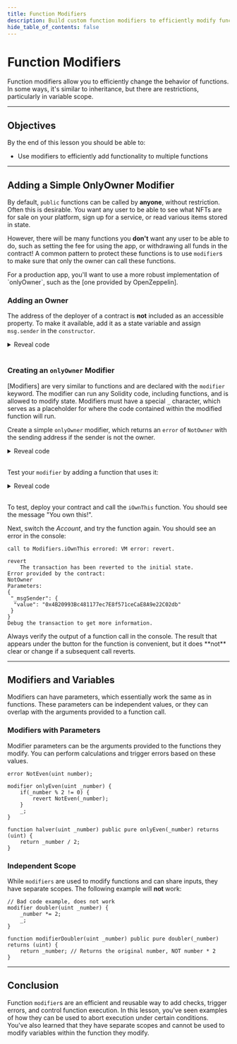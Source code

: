 ```yaml
---
title: Function Modifiers
description: Build custom function modifiers to efficiently modify functionality.
hide_table_of_contents: false
---
```


# Function Modifiers

Function modifiers allow you to efficiently change the behavior of functions. In some ways, it's similar to inheritance, but there are restrictions, particularly in variable scope.

---

## Objectives

By the end of this lesson you should be able to:

- Use modifiers to efficiently add functionality to multiple functions

---

## Adding a Simple OnlyOwner Modifier

By default, `public` functions can be called by **anyone**, without restriction. Often this is desirable. You want any user to be able to see what NFTs are for sale on your platform, sign up for a service, or read various items stored in state.

However, there will be many functions you **don't** want any user to be able to do, such as setting the fee for using the app, or withdrawing all funds in the contract! A common pattern to protect these functions is to use `modifier`s to make sure that only the owner can call these functions.

<Warning>
For a production app, you'll want to use a more robust implementation of `onlyOwner`, such as the [one provided by OpenZeppelin].
</Warning>


### Adding an Owner

The address of the deployer of a contract is **not** included as an accessible property. To make it available, add it as a state variable and assign `msg.sender` in the `constructor`.

<details>

<summary>Reveal code</summary>

```solidity
contract Modifiers {
    address owner;

    constructor () {
        owner = msg.sender;
    }
}
```

</details>

<br />

### Creating an `onlyOwner` Modifier

[Modifiers] are very similar to functions and are declared with the `modifier` keyword. The modifier can run any Solidity code, including functions, and is allowed to modify state. Modifiers must have a special `_` character, which serves as a placeholder for where the code contained within the modified function will run.

Create a simple `onlyOwner` modifier, which returns an `error` of `NotOwner` with the sending address if the sender is not the owner.

<details>

<summary>Reveal code</summary>

```solidity
error NotOwner(address _msgSender);
```

```solidity
modifier onlyOwner {
    if (msg.sender != owner) {
        revert NotOwner(msg.sender);
    }
    _;
}
```

</details>

<br/>

Test your `modifier` by adding a function that uses it:

<details>

<summary>Reveal code</summary>

```solidity
function iOwnThis() public view onlyOwner returns (string memory) {
    return "You own this!";
}
```

</details>

<br/>

To test, deploy your contract and call the `iOwnThis` function. You should see the message "You own this!".

Next, switch the _Account_, and try the function again. You should see an error in the console:

```text
call to Modifiers.iOwnThis errored: VM error: revert.

revert
	The transaction has been reverted to the initial state.
Error provided by the contract:
NotOwner
Parameters:
{
 "_msgSender": {
  "value": "0x4B20993Bc481177ec7E8f571ceCaE8A9e22C02db"
 }
}
Debug the transaction to get more information.
```

<Warning>
Always verify the output of a function call in the console. The result that appears under the button for the function is convenient, but it does **not** clear or change if a subsequent call reverts.
</Warning>


---

## Modifiers and Variables

Modifiers can have parameters, which essentially work the same as in functions. These parameters can be independent values, or they can overlap with the arguments provided to a function call.

### Modifiers with Parameters

Modifier parameters can be the arguments provided to the functions they modify. You can perform calculations and trigger errors based on these values.

```solidity
error NotEven(uint number);

modifier onlyEven(uint _number) {
    if(_number % 2 != 0) {
        revert NotEven(_number);
    }
    _;
}

function halver(uint _number) public pure onlyEven(_number) returns (uint) {
    return _number / 2;
}
```

### Independent Scope

While `modifiers` are used to modify functions and can share inputs, they have separate scopes. The following example will **not** work:

```solidity
// Bad code example, does not work
modifier doubler(uint _number) {
    _number *= 2;
    _;
}

function modifierDoubler(uint _number) public pure doubler(_number) returns (uint) {
    return _number; // Returns the original number, NOT number * 2
}
```

---

## Conclusion

Function `modifier`s are an efficient and reusable way to add checks, trigger errors, and control function execution. In this lesson, you've seen examples of how they can be used to abort execution under certain conditions. You've also learned that they have separate scopes and cannot be used to modify variables within the function they modify.

[one provided by OpenZeppelin]: https://github.com/OpenZeppelin/openzeppelin-contracts/blob/master/contracts/access/Ownable.sol
